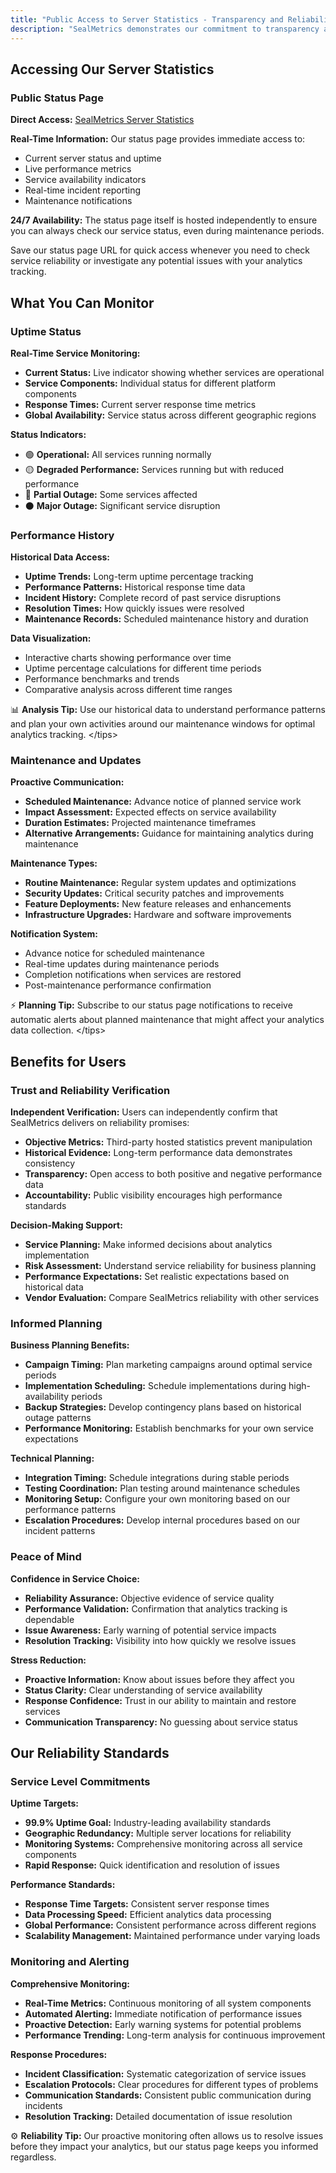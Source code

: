 ```yaml
---
title: "Public Access to Server Statistics - Transparency and Reliability"
description: "SealMetrics demonstrates our commitment to transparency and service reliability by providing public access to our server statistics. This openness allows users to independently verify our service performance, check uptime status, and review historical performance data at any time."
---
```



## Accessing Our Server Statistics

### Public Status Page

**Direct Access:** [SealMetrics Server Statistics](https://sealmetrics.instatus.com/)

**Real-Time Information:** Our status page provides immediate access to:

- Current server status and uptime
- Live performance metrics
- Service availability indicators
- Real-time incident reporting
- Maintenance notifications

**24/7 Availability:** The status page itself is hosted independently to ensure you can always check our service status, even during maintenance periods.

<Tip>
  Save our status page URL for quick access whenever you need to check service reliability or investigate any potential issues with your analytics tracking.
</Tip>

## What You Can Monitor

### Uptime Status

**Real-Time Service Monitoring:**

- **Current Status:** Live indicator showing whether services are operational
- **Service Components:** Individual status for different platform components
- **Response Times:** Current server response time metrics
- **Global Availability:** Service status across different geographic regions

**Status Indicators:**

- 🟢 **Operational:** All services running normally
- 🟡 **Degraded Performance:** Services running but with reduced performance
- 🔴 **Partial Outage:** Some services affected
- ⚫ **Major Outage:** Significant service disruption

### Performance History

**Historical Data Access:**

- **Uptime Trends:** Long-term uptime percentage tracking
- **Performance Patterns:** Historical response time data
- **Incident History:** Complete record of past service disruptions
- **Resolution Times:** How quickly issues were resolved
- **Maintenance Records:** Scheduled maintenance history and duration

**Data Visualization:**

- Interactive charts showing performance over time
- Uptime percentage calculations for different time periods
- Performance benchmarks and trends
- Comparative analysis across different time ranges

📊 **Analysis Tip:** Use our historical data to understand performance patterns and plan your own activities around our maintenance windows for optimal analytics tracking. \</tips\> 

### Maintenance and Updates

**Proactive Communication:**

- **Scheduled Maintenance:** Advance notice of planned service work
- **Impact Assessment:** Expected effects on service availability
- **Duration Estimates:** Projected maintenance timeframes
- **Alternative Arrangements:** Guidance for maintaining analytics during maintenance

**Maintenance Types:**

- **Routine Maintenance:** Regular system updates and optimizations
- **Security Updates:** Critical security patches and improvements
- **Feature Deployments:** New feature releases and enhancements
- **Infrastructure Upgrades:** Hardware and software improvements

**Notification System:**

- Advance notice for scheduled maintenance
- Real-time updates during maintenance periods
- Completion notifications when services are restored
- Post-maintenance performance confirmation

⚡ **Planning Tip:** Subscribe to our status page notifications to receive automatic alerts about planned maintenance that might affect your analytics data collection. \</tips\> 

## Benefits for Users

### Trust and Reliability Verification

**Independent Verification:** Users can independently confirm that SealMetrics delivers on reliability promises:

- **Objective Metrics:** Third-party hosted statistics prevent manipulation
- **Historical Evidence:** Long-term performance data demonstrates consistency
- **Transparency:** Open access to both positive and negative performance data
- **Accountability:** Public visibility encourages high performance standards

**Decision-Making Support:**

- **Service Planning:** Make informed decisions about analytics implementation
- **Risk Assessment:** Understand service reliability for business planning
- **Performance Expectations:** Set realistic expectations based on historical data
- **Vendor Evaluation:** Compare SealMetrics reliability with other services

### Informed Planning

**Business Planning Benefits:**

- **Campaign Timing:** Plan marketing campaigns around optimal service periods
- **Implementation Scheduling:** Schedule implementations during high-availability periods
- **Backup Strategies:** Develop contingency plans based on historical outage patterns
- **Performance Monitoring:** Establish benchmarks for your own service expectations

**Technical Planning:**

- **Integration Timing:** Schedule integrations during stable periods
- **Testing Coordination:** Plan testing around maintenance schedules
- **Monitoring Setup:** Configure your own monitoring based on our performance patterns
- **Escalation Procedures:** Develop internal procedures based on our incident patterns

### Peace of Mind

**Confidence in Service Choice:**

- **Reliability Assurance:** Objective evidence of service quality
- **Performance Validation:** Confirmation that analytics tracking is dependable
- **Issue Awareness:** Early warning of potential service impacts
- **Resolution Tracking:** Visibility into how quickly we resolve issues

**Stress Reduction:**

- **Proactive Information:** Know about issues before they affect you
- **Status Clarity:** Clear understanding of service availability
- **Response Confidence:** Trust in our ability to maintain and restore services
- **Communication Transparency:** No guessing about service status

## Our Reliability Standards

### Service Level Commitments

**Uptime Targets:**

- **99.9% Uptime Goal:** Industry-leading availability standards
- **Geographic Redundancy:** Multiple server locations for reliability
- **Monitoring Systems:** Comprehensive monitoring across all service components
- **Rapid Response:** Quick identification and resolution of issues

**Performance Standards:**

- **Response Time Targets:** Consistent server response times
- **Data Processing Speed:** Efficient analytics data processing
- **Global Performance:** Consistent performance across different regions
- **Scalability Management:** Maintained performance under varying loads

### Monitoring and Alerting

**Comprehensive Monitoring:**

- **Real-Time Metrics:** Continuous monitoring of all system components
- **Automated Alerting:** Immediate notification of performance issues
- **Proactive Detection:** Early warning systems for potential problems
- **Performance Trending:** Long-term analysis for continuous improvement

**Response Procedures:**

- **Incident Classification:** Systematic categorization of service issues
- **Escalation Protocols:** Clear procedures for different types of problems
- **Communication Standards:** Consistent public communication during incidents
- **Resolution Tracking:** Detailed documentation of issue resolution

⚙️ **Reliability Tip:** Our proactive monitoring often allows us to resolve issues before they impact your analytics, but our status page keeps you informed regardless.